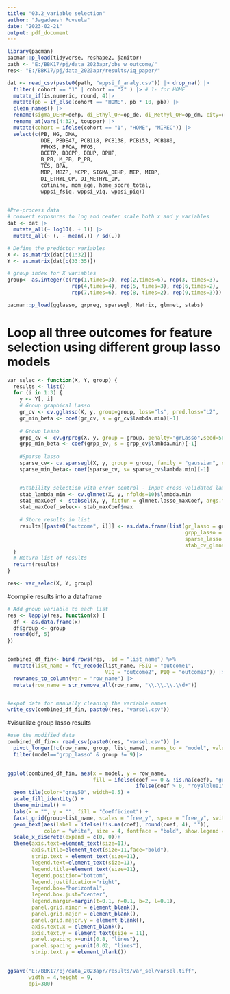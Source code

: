 ```yaml
---
title: "03.2_variable selection"
author: "Jagadeesh Puvvula"
date: "2023-02-21"
output: pdf_document
---
```



```r
library(pacman)
pacman::p_load(tidyverse, reshape2, janitor)
path <- "E:/BBK17/pj/data_2023apr/obs_w_outcome/"
res<- "E:/BBK17/pj/data_2023apr/results/iq_paper/"
```


```r
dat <- read_csv(paste0(path, "wppsi_f_analy.csv")) |> drop_na() |>
  filter( cohort == "1" | cohort == "2" ) |> # 1- for HOME
  mutate_if(is.numeric, round, 4)|>
  mutate(pb = if_else(cohort == "HOME", pb * 10, pb)) |>
  clean_names() |>
  rename(sigma_DEHP=dehp, di_Ethyl_OP=op_de, di_Methyl_OP=op_dm, city=center)|>
  rename_at(vars(4:32), toupper) |>
  mutate(cohort = ifelse(cohort == "1", "HOME", "MIREC")) |>
  select(c(PB, HG, DMA, 
           DDE, PBDE47, PCB118, PCB138, PCB153, PCB180,
           PFHXS, PFOA, PFOS, 
           BCETP, BDCPP, DBUP, DPHP, 
           B_PB, M_PB, P_PB,
           TCS, BPA, 
           MBP, MBZP, MCPP, SIGMA_DEHP, MEP, MIBP,
           DI_ETHYL_OP, DI_METHYL_OP,
           cotinine, mom_age, home_score_total,
           wppsi_fsiq, wppsi_viq, wppsi_piq))
  
```


```r
#Pre-process data
# convert exposures to log and center scale both x and y variables
dat <- dat |>
  mutate_all(~ log10(. + 1)) |>
  mutate_all(~ (. - mean(.)) / sd(.))
```

```r
# Define the predictor variables
X <- as.matrix(dat[c(1:32)])
Y <- as.matrix(dat[c(33:35)])

# group index for X variables
group<- as.integer(c(rep(1,times=3), rep(2,times=6), rep(3, times=3),
                     rep(4,times=4), rep(5, times=3), rep(6,times=2),
                     rep(7,times=6), rep(8, times=2), rep(9,times=3)))
```

```r
pacman::p_load(gglasso, grpreg, sparsegl, Matrix, glmnet, stabs)
```

# Loop all three outcomes for feature selection using different group lasso models
```r
var_selec <- function(X, Y, group) {
  results <- list()
  for (i in 1:3) {
    y <- Y[, i]
    # Group graphical Lasso
    gr_cv <- cv.gglasso(X, y, group=group, loss="ls", pred.loss="L2",  nfolds=10)
    gr_min_beta <- coef(gr_cv, s = gr_cv$lambda.min)[-1]
  
    # Group Lasso
    grpp_cv <- cv.grpreg(X, y, group = group, penalty="grLasso",seed=5678,nfolds = 10)
    grpp_min_beta <- coef(grpp_cv, s = grpp_cv$lambda.min)[-1]
  
    #Sparse lasso
    sparse_cv<- cv.sparsegl(X, y, group = group, family = "gaussian", nfolds = 10)
    sparse_min_beta<- coef(sparse_cv, s= sparse_cv$lambda.min)[-1]


    #Stability selection with error control - input cross-validated lambda.min from cv-glmnet
    stab_lambda_min <- cv.glmnet(X, y, nfolds=10)$lambda.min
    stab_maxCoef <- stabsel(X, y, fitfun = glmnet.lasso_maxCoef, args.fitfun = list(lambda = stab_lambda_min), cutoff = 0.75, PFER = 1)
    stab_maxCoef_selec<- stab_maxCoef$max
  
    # Store results in list
    results[[paste0("outcome", i)]] <- as.data.frame(list(gr_lasso = gr_min_beta, 
                                                          grpp_lasso = grpp_min_beta,
                                                          sparse_lasso = sparse_min_beta,
                                                          stab_cv_glmnet = stab_maxCoef_selec))
  }
  # Return list of results
  return(results)
}
```


```r
res<- var_selec(X, Y, group)
```

#compile results into a dataframe
```r
# Add group variable to each list
res <- lapply(res, function(x) {
  df <- as.data.frame(x)
  df$group <- group
  round(df, 5)
})


combined_df_fin<- bind_rows(res, .id = "list_name") %>%
  mutate(list_name = fct_recode(list_name, FSIQ = "outcome1", 
                                VIQ = "outcome2", PIQ = "outcome3")) |>
  rownames_to_column(var = "row_name") |>
  mutate(row_name = str_remove_all(row_name, "\\.\\.\\.\\d+"))


#expot data for manually cleaning the variable names
write_csv(combined_df_fin, paste0(res, "varsel.csv"))

```

#visualize group lasso results
```r

#use the modified data 
combined_df_fin<- read_csv(paste0(res, "varsel.csv")) |>
  pivot_longer(!c(row_name, group, list_name), names_to = "model", values_to = "coef") |>
  filter(model=="grpp_lasso" & group != 9)|>
  

ggplot(combined_df_fin, aes(x = model, y = row_name, 
                            fill = ifelse(coef == 0 & !is.na(coef), "gray80", 
                                          ifelse(coef > 0, "royalblue1", "orangered1"))))+
  geom_tile(color="gray50", width=0.5) + 
  scale_fill_identity() +
  theme_minimal() + 
  labs(x = "", y = "", fill = "Coefficient") +  
  facet_grid(group~list_name, scales = "free_y", space = "free_y", switch = "both") + 
  geom_text(aes(label = ifelse(!is.na(coef), round(coef, 4), "")), 
            color = "white", size = 4, fontface = "bold", show.legend = FALSE)+
  scale_x_discrete(expand = c(0, 0))+
  theme(axis.text=element_text(size=11), 
        axis.title=element_text(size=11,face="bold"),
        strip.text = element_text(size=11),
        legend.text=element_text(size=11),
        legend.title=element_text(size=11),
        legend.position="bottom",
        legend.justification="right",
        legend.box="horizontal",
        legend.box.just="center",
        legend.margin=margin(t=0.1, r=0.1, b=2, l=0.1),
        panel.grid.minor = element_blank(),
        panel.grid.major = element_blank(),
        panel.grid.major.y = element_blank(),
        axis.text.x = element_blank(),
        axis.text.y = element_text(size = 11), 
        panel.spacing.x=unit(0.8, "lines"),
        panel.spacing.y=unit(0.02, "lines"),
        strip.text.y = element_blank())
  
```

```r
ggsave("E:/BBK17/pj/data_2023apr/results/var_sel/varsel.tiff", 
       width = 4,height = 9,
       dpi=300)
```

